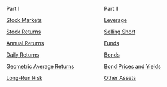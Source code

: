 :::: {.columns}

::: {.column width=50} 
Part I

[Stock Markets](b01-stock-market.html)

[Stock Returns](b02-stock-returns.html)

[Annual Returns](b03-annual-returns.html)

[Daily Returns](b04-daily-returns.html)

[Geometric Average Returns](b05-geometric-average-returns.html)

[Long-Run Risk](b06-long-run-risks.html)
:::

::: {.column width=50}
Part II

[Leverage](c01-leverage.html)

[Selling Short](c02-short-sales.html)

[Funds](c03
-funds.html)

[Bonds](c04-bonds.html)

[Bond Prices and Yields](c05-bond-prices-and-yields.html)

[Other Assets](c06-other-assets.html)



:::

::::
